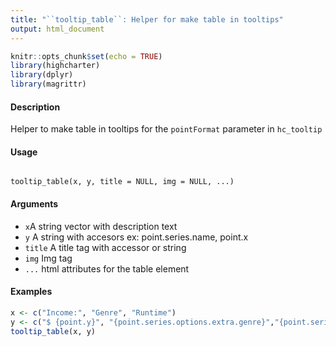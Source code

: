 ---
title: "``tooltip_table``: Helper for make table in tooltips"
output: html_document
---

```{r setup, include=FALSE}
knitr::opts_chunk$set(echo = TRUE)
library(highcharter)
library(dplyr)
library(magrittr)
```



#### Description 

Helper to make table in tooltips for the ``pointFormat`` parameter in ``hc_tooltip``

#### Usage
<pre><code>
tooltip_table(x, y, title = NULL, img = NULL, ...)
</code></pre>

#### Arguments 
* ``x ``A string vector with description text
* ``y`` A string with accesors ex: point.series.name, point.x
* ``title`` A title tag with accessor or string
* ``img`` Img tag
* ``...`` html attributes for the table element

#### Examples
```{r}
x <- c("Income:", "Genre", "Runtime")
y <- c("$ {point.y}", "{point.series.options.extra.genre}","{point.series.options.extra.runtime}")
tooltip_table(x, y)
```


